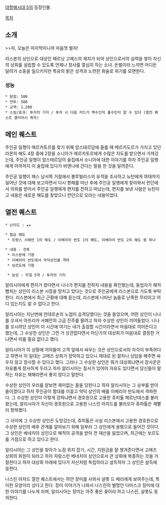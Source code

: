 [[대항해시대 5]]의 등장인물.

[[목차]]
== 소개 ==
>>자, 오늘은 마지막이니까 마음껏 벌자!

리스본의 상인으로 대상인 페르낭 고메스의 제자가 되어 상인으로서의 실력을 쌓아 자신의 상회를 설립할 수 있도록 언제나 장사를 열심히 하는 소녀. 돈벌이라 느끼면 어디든 달려가 소동을 일으키지만 특유의 밝은 성격과 노련한 화술로 위기를 모면한다.

=== 성능 ===
 * 탐험: 500
 * 전투: 500
 * 교역: 1,200
 * 스킬/효과: 투자의 기지 / 투자 시 다음 카드가 짝수인지 홀수인지 알 수 있다 (열전 퀘스트 클리어시 획득)

== 메인 퀘스트 ==
주인공 일행이 메르카토르를 찾기 위해 암스테르담에 들를 때 메르카도르가 가지고 있던 라몬의 해도 4장 중에 2장을 소니아가 메르카토르에게 수많은 지도를 받으면서 가져갔는데, 주인공 일행이 암스테르담의 술집에서 소니아에 대한 이야기를 하자 주인공 일행에게 아까까지 이 술집에 있다가 비엔나에 간다는 말을 한 것을 알려준다.

주인공 일행이 페스 남서쪽 거점에서 볼루빌리스의 유적을 조사하고 뉴턴에게 여태까지 일어난 것에 대해 보고하면서 다시 항해를 떠난 후에 주인공 일행에게 찾아와서 런던에서 의뢰를 받아서 주인공 일행에게 편지를 전하고 떠났는데, 편지를 보낸 사람은 뉴턴이고 내용은 새로운 해도를 찾았으니 런던으로 오라는 내용이었다.

== 열전 퀘스트 ==
 * 난이도 : ★★

 * 필요 해도
  * 프랑스 서해안 1의 해도 / 이베리아 반도 1의 해도, 이베리아 반도 2의 해도 중 하나

 * 내용 - 전투
  * 리스본에 기항
  * 이베리아 반도에서 악덕상인을 격파
  * 보르도에 기항

  * 보상 : 주얼 5개 / 투자의 기지

알리시아에게 편지가 왔다면서 니나가 편지를 전하자 내용을 확인했는데, 동업자가 해적 뺨치는 상인이 리스본 시장을 망치고 있다는 것으로 주인공에게 리스본으로 가도록 부탁한다. 리스본에서 최근 근황에 대해 듣는데, 리스본에 나타난 놈들로 난폭한 무리이고 어디 있는지도 알 수 없다고 한다.

알리시아는 지난번에 안데르손의 노점이 습격당했다는 것을 들었으며, 어떤 상인이 니나를 꼬셔서 아프리카 서해안의 고급 진주를 팔려고 하자 수상한 상인이 끼어들었다. 니나를 꼬시려던 상인이 이 시간에 여기는 내가 출점할 시간이라면서 마음대로 끼어든다고 했는데, 그 수상한 상인은 그런 거 상관없다면서 어딘가의 대상회가 마음대로 결정한 거냐면서 따를 필요 없다고 했다.

알리시아가 이 상황에 끼어들어 고객 앞에서 싸우는 것은 상인으로서의 자각이 부족하다고 하면서 이 일대는 고메즈 상회가 장악하고 있으니 제대로 된 절차나 상담을 해주면 싸우지 않고 장사할 수 있다고 했다. 그러나 그 수상한 상인은 뭐가 대상회냐면서 장사꾼은 자유롭게 장사하게 두라고 하자 알리시아는 질서가 있어야 자유도 있다면서 당신들이 말하는 자유는 재해라면서 좋지 않다고 말한다.

수상한 상인이 우리를 얕보면 재미없는 꼴을 당한다고 하자 알리시아는 그 승부를 받아들이겠다고 하자 주인공이 함대를 이끌고 악덕 상인의 배를 이베리아 반도에서 격파한다. 그 수상한 상인이 이렇게 강하냐면서 경호원으로 고용한 쥬피톨 페르난데스를 불러왔는데, 알리시아가 자신이 경호원으로 고용한 나스린 아자드를 불러오자 쥬피톨은 재빨리 항복했다.

그 사이에 그 수상한 상인은 도망갔는데, 쥬피톨은 사실 리스본에서 고용한 경호원으로 수상한 상인의 배후 관계를 알아보기 위해 일부러 그 상인에게 용병으로 들어간 것이다. 그 상인은 베네치아 상인으로 해적의 공격을 받아 전 재산을 잃었으며, 최근에는 보르도를 거점으로 하고 있다고 한다.

알리시아는 그 상인을 찾아가 노점 위치 잡기, 시간, 지원금을 잘 챙겨준다면서 고메즈 상회의 회원이 되라고 하자 자랑스런 베네치아 상인으로서 큰 상회에 복종하는 것을 거절한다고 하자 대상회 아래에 있다가 자신처럼 독립하라고 설득하자 그 상인은 설득에 응한다.

나스린 아자드 열전 퀘스트에서는 하얀 장미를 사와서 샬롯 드 베리에게 보여주는데, 특이한 모양이라 샀다고 한다. 장미 이야기가 나와서 나스린의 별명인 다마스크 장미에 대한 이야기를 나누게 되며, 알리시아는 장미는 아주 좋은 꽃이라 하고 나스린, 샬롯도 동의한다.

